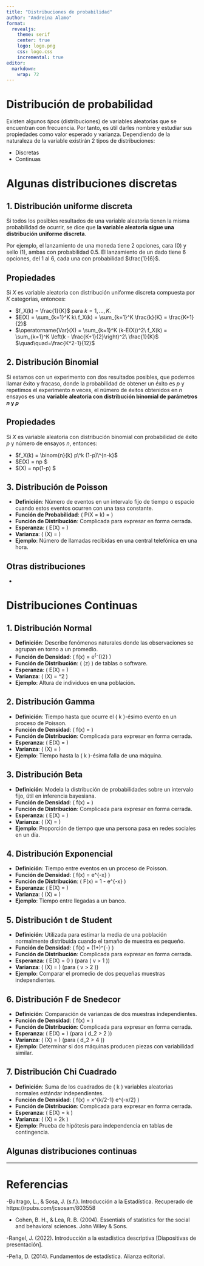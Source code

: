 ```yaml
---
title: "Distribuciones de probabilidad"
author: "Andreina Alamo"
format:
  revealjs:
    theme: serif
    center: true
    logo: logo.png
    css: logo.css
    incremental: true 
editor: 
  markdown: 
    wrap: 72
---
```


# Distribución de probabilidad

Existen algunos *tipos* (distribuciones) de variables aleatorias que se
encuentran con frecuencia. Por tanto, es útil darles nombre y estudiar
sus propiedades como valor esperado y varianza. Dependiendo de la
naturaleza de la variable existirán 2 tipos de distribuciones:

-   Discretas
-   Continuas

# Algunas distribuciones discretas

## 1. Distribución uniforme discreta

Si todos los posibles resultados de una variable aleatoria tienen la
misma probabilidad de ocurrir, se dice que **la variable aleatoria sigue
una distribución uniforme discreta**.

Por ejemplo, el lanzamiento de una moneda tiene 2 opciones, cara (0) y
sello (1), ambas con probabilidad 0.5. El lanzamiento de un dado tiene 6
opciones, del 1 al 6, cada una con probabilidad $\frac{1}{6}$.

## Propiedades

Si $X$ es variable aleatoria con distribución uniforme discreta
compuesta por $K$ categorías, entonces:

-   $f_X(k) = \frac{1}{K}$ para $k = 1,\ldots,K$.
-   $E(X) = \sum_{k=1}^K k\ f_X(k) = \sum_{k=1}^K \frac{k}{K} = \frac{K+1}{2}$
-   $\operatorname{Var}(X) = \sum_{k=1}^K (k-E(X))^2\ f_X(k) = \sum_{k=1}^K \left(k - \frac{K+1}{2}\right)^2\ \frac{1}{K}$
    $\quad\quad=\frac{K^2-1}{12}$

## 2. Distribución Binomial

Si estamos con un experimento con dos resultados posibles, que podemos llamar éxito y fracaso, donde la probabilidad de obtener un éxito es $p$ y repetimos el experimento $n$ veces, el número de éxitos obtenidos en $n$ ensayos es una **variable aleatoria con distribución binomial de parámetros $n$ y $p$**

## Propiedades

Si $X$ es variable aleatoria con distribución binomial con probabilidad de éxito $p$ y número de ensayos $n$, entonces:

-   $f_X(k) = \binom{n}{k} p\^k (1-p)\^{n-k}$
-   $E(X) = np $
-   $\operatorname{Var}(X) =  np(1-p) $

## 3. Distribución de Poisson

-   **Definición**: Número de eventos en un intervalo fijo de tiempo o
    espacio cuando estos eventos ocurren con una tasa constante.
-   **Función de Probabilidad**: ( P(X = k) =
    \frac{\lambda^k e^{-\lambda}}{k!} )
-   **Función de Distribución**: Complicada para expresar en forma
    cerrada.
-   **Esperanza**: ( E(X) = \lambda )
-   **Varianza**: ( \text{Var}(X) = \lambda )
-   **Ejemplo**: Número de llamadas recibidas en una central telefónica
    en una hora.

## Otras distribuciones

-   

# Distribuciones Continuas

## 1. Distribución Normal

-   **Definición**: Describe fenómenos naturales donde las observaciones
    se agrupan en torno a un promedio.
-   **Función de Densidad**: ( f(x) = \frac{1}{\sigma \sqrt{2\pi}}
    e^{-^\frac{1}{2}(\frac{x-\mu}{\sigma})2} )
-   **Función de Distribución**: ( \Phi(z) ) de tablas o software.
-   **Esperanza**: ( E(X) = \mu )
-   **Varianza**: ( \text{Var}(X) = \sigma\^2 )
-   **Ejemplo**: Altura de individuos en una población.

## 2. Distribución Gamma

-   **Definición**: Tiempo hasta que ocurre el ( k )-ésimo evento en un
    proceso de Poisson.
-   **Función de Densidad**: ( f(x) =
    \frac{\lambda^k x^{k-1} e^{-\lambda x}}{\Gamma(k)} )
-   **Función de Distribución**: Complicada para expresar en forma
    cerrada.
-   **Esperanza**: ( E(X) = \frac{k}{\lambda} )
-   **Varianza**: ( \text{Var}(X) = \frac{k}{\lambda^2} )
-   **Ejemplo**: Tiempo hasta la ( k )-ésima falla de una máquina.

## 3. Distribución Beta

-   **Definición**: Modela la distribución de probabilidades sobre un
    intervalo fijo, útil en inferencia bayesiana.
-   **Función de Densidad**: ( f(x) = \frac{x^{a-1}(1-x)^{b-1}}{B(a, b)}
    )
-   **Función de Distribución**: Complicada para expresar en forma
    cerrada.
-   **Esperanza**: ( E(X) = \frac{a}{a+b} )
-   **Varianza**: ( \text{Var}(X) = \frac{ab}{(a+b)^2(a+b+1)} )
-   **Ejemplo**: Proporción de tiempo que una persona pasa en redes
    sociales en un día.

## 4. Distribución Exponencial

-   **Definición**: Tiempo entre eventos en un proceso de Poisson.
-   **Función de Densidad**: ( f(x) = \lambda e\^{-\lambda x} )
-   **Función de Distribución**: ( F(x) = 1 - e\^{-\lambda x} )
-   **Esperanza**: ( E(X) = \frac{1}{\lambda} )
-   **Varianza**: ( \text{Var}(X) = \frac{1}{\lambda^2} )
-   **Ejemplo**: Tiempo entre llegadas a un banco.

## 5. Distribución t de Student

-   **Definición**: Utilizada para estimar la media de una población
    normalmente distribuida cuando el tamaño de muestra es pequeño.
-   **Función de Densidad**: ( f(x) =
    \frac{\Gamma(\frac{v+1}{2})}{\sqrt{v\pi}\Gamma(\frac{v}{2})}
    (1+\frac{x^2}{v})\^{-\frac{v+1}{2}} )
-   **Función de Distribución**: Complicada para expresar en forma
    cerrada.
-   **Esperanza**: ( E(X) = 0 ) (para ( v \> 1 ))
-   **Varianza**: ( \text{Var}(X) = \frac{v}{v-2} ) (para ( v \> 2 ))
-   **Ejemplo**: Comparar el promedio de dos pequeñas muestras
    independientes.

## 6. Distribución F de Snedecor

-   **Definición**: Comparación de varianzas de dos muestras
    independientes.
-   **Función de Densidad**: ( f(x) =
    \frac{\sqrt{\frac{(d_1 x)^{d_1} d_2^{d_2}}{(d_1 x + d_2)^{d_1 + d_2}}}}{x B(\frac{d_1}{2}, \frac{d_2}{2})}
    )
-   **Función de Distribución**: Complicada para expresar en forma
    cerrada.
-   **Esperanza**: ( E(X) = \frac{d_2}{d_2-2} ) (para ( d_2 \> 2 ))
-   **Varianza**: ( \text{Var}(X) =
    \frac{2 d_2^2 (d_1 + d_2 - 2)}{d_1 (d_2-2)^2 (d_2-4)} ) (para ( d_2
    \> 4 ))
-   **Ejemplo**: Determinar si dos máquinas producen piezas con
    variabilidad similar.

## 7. Distribución Chi Cuadrado

-   **Definición**: Suma de los cuadrados de ( k ) variables aleatorias
    normales estándar independientes.
-   **Función de Densidad**: ( f(x) = \frac{1}{2^{k/2} \Gamma(k/2)}
    x\^{k/2-1} e\^{-x/2} )
-   **Función de Distribución**: Complicada para expresar en forma
    cerrada.
-   **Esperanza**: ( E(X) = k )
-   **Varianza**: ( \text{Var}(X) = 2k )
-   **Ejemplo**: Prueba de hipótesis para independencia en tablas de
    contingencia.

## Algunas distribuciones continuas

------------------------------------------------------------------------

# Referencias {.center}

-Buitrago, L., & Sosa, J. (s.f.). Introducción a la Estadística.
Recuperado de https://rpubs.com/jcsosam/803558

-   Cohen, B. H., & Lea, R. B. (2004). Essentials of statistics for the
    social and behavioral sciences. John Wiley & Sons.

-Rangel, J. (2022). Introducción a la estadística descriptiva
\[Diapositivas de presentación\].

-Peña, D. (2014). Fundamentos de estadística. Alianza editorial.

